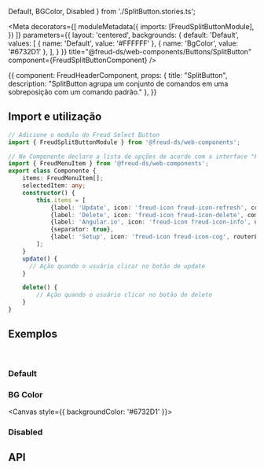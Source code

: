  Default,
  BGColor,
  Disabled
} from './SplitButton.stories.ts';

<Meta
  decorators={[
    moduleMetadata({
      imports: [FreudSplitButtonModule],
    })
  ]}
  parameters={{
    layout: 'centered',
    backgrounds: {
      default: 'Default',
      values: [
        { name: 'Default', value: '#FFFFFF' },
        { name: 'BgColor', value: '#6732D1' },
      ],
    }
  }}
title="@freud-ds/web-components/Buttons/SplitButton" component={FreudSplitButtonComponent} />

<Story name="Storyname-hidden">
  {{
    component: FreudHeaderComponent,
    props: {
      title: "SplitButton",
      description: "SplitButton agrupa um conjunto de comandos em uma sobreposição com um comando padrão."
    },
  }}
</Story>

## <a id="importing"></a>Import e utilização

```ts
// Adicione o modulo do Freud Select Button
import { FreudSplitButtonModule } from '@freud-ds/web-components';

// No Componente declare a lista de opções de acordo com a interface "FreudMenuItem"
import { FreudMenuItem } from '@freud-ds/web-components';
export class Componente {
    items: FreudMenuItem[];
    selectedItem: any;
    constructor() {
        this.items = [
            {label: 'Update', icon: 'freud-icon freud-icon-refresh', command: () => this.update.bind(this)},
            {label: 'Delete', icon: 'freud-icon freud-icon-delete', command: () => {this.delete();}},
            {label: 'Angular.io', icon: 'freud-icon freud-icon-info', url: 'http://angular.io'},
            {separator: true},
            {label: 'Setup', icon: 'freud-icon freud-icon-cog', routerLink: ['/setup']}
        ];
    }
    update() {
      // Ação quando o usuário clicar no botão de update
    }

    delete() {
        // Ação quando o usuário clicar no botão de delete
    }
}
```

## <a id="exemplos"></a>Exemplos
<br />

### Default
<Canvas>
  <Story story={Default}/>
</Canvas>

### BG Color
<Canvas style={{ backgroundColor: '#6732D1' }}>
  <Story story={BGColor}/>
</Canvas>


### Disabled
<Canvas>
  <Story story={Disabled}/>
</Canvas>

## <a id="api"></a>API

<ArgsTable of={FreudSplitButtonComponent} />
